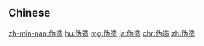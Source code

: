 {{also|偽造}}
==Chinese==
{{zh-see|偽造}}

[[zh-min-nan:伪造]]
[[hu:伪造]]
[[mg:伪造]]
[[ja:伪造]]
[[chr:伪造]]
[[zh:伪造]]